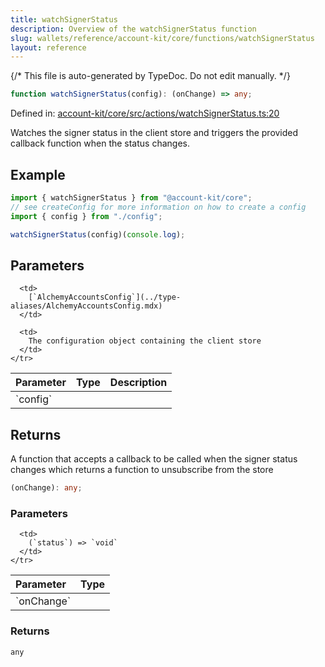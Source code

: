 ```yaml
---
title: watchSignerStatus
description: Overview of the watchSignerStatus function
slug: wallets/reference/account-kit/core/functions/watchSignerStatus
layout: reference
---
```


{/* This file is auto-generated by TypeDoc. Do not edit manually. */}

```ts
function watchSignerStatus(config): (onChange) => any;
```

Defined in: [account-kit/core/src/actions/watchSignerStatus.ts:20](https://github.com/alchemyplatform/aa-sdk/blob/c1a84188d03473acac2fdb49fb7cd7fdba73169b/account-kit/core/src/actions/watchSignerStatus.ts#L20)

Watches the signer status in the client store and triggers the provided callback function when the status changes.

## Example

```ts
import { watchSignerStatus } from "@account-kit/core";
// see createConfig for more information on how to create a config
import { config } from "./config";

watchSignerStatus(config)(console.log);
```

## Parameters

<table>
  <thead>
    <tr>
      <th align="left">Parameter</th>
      <th align="left">Type</th>
      <th align="left">Description</th>
    </tr>
  </thead>

  <tbody>
    <tr>
      <td>
        `config`
      </td>

      <td>
        [`AlchemyAccountsConfig`](../type-aliases/AlchemyAccountsConfig.mdx)
      </td>

      <td>
        The configuration object containing the client store
      </td>
    </tr>

  </tbody>
</table>

## Returns

A function that accepts a callback to be called when the signer status changes which returns a function to unsubscribe from the store

```ts
(onChange): any;
```

### Parameters

<table>
  <thead>
    <tr>
      <th align="left">Parameter</th>
      <th align="left">Type</th>
    </tr>
  </thead>

  <tbody>
    <tr>
      <td>
        `onChange`
      </td>

      <td>
        (`status`) => `void`
      </td>
    </tr>

  </tbody>
</table>

### Returns

`any`
